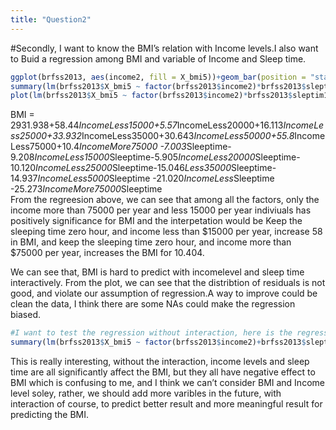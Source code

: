 ```yaml
---
title: "Question2"
---
```

#Secondly, 
I want to know the BMI’s relation with Income levels.I also want to Buid a regression among BMI and variable of Income and Sleep time.


```r
ggplot(brfss2013, aes(income2, fill = X_bmi5))+geom_bar(position = "stack")
summary(lm(brfss2013$X_bmi5 ~ factor(brfss2013$income2)*brfss2013$sleptim1))
plot(lm(brfss2013$X_bmi5 ~ factor(brfss2013$income2)*brfss2013$sleptim1))
```

BMI = 2931.938+58.44*IncomeLess15000+5.57*IncomeLess20000+16.113*IncomeLess25000+33.932*IncomeLess35000+30.643*IncomeLess50000+55.8*IncomeLess75000+10.4*IncomeMore75000 -7.003*Sleeptime-9.208*IncomeLess15000*Sleeptime-5.905*IncomeLess20000*Sleeptime-10.120*IncomeLess25000*Sleeptime-15.046*Less35000*Sleeptime-14.937*IncomeLess5000*Sleeptime -21.020*IncomeLess*Sleeptime -25.273*IncomeMore75000*Sleeptime                           
From the regreesion above, we can see that among all the factors, only the income more than 75000 per year and less 15000 per year indiviuals has positively significance for BMI and the interpetation would be Keep the sleeping time zero hour, and income less than $15000 per year, increase 58 in BMI, and keep the sleeping time zero hour, and income more than $75000 per year, increases the BMI for 10.404.

We can see that, BMI is hard to predict with incomelevel and sleep time interactively. 
From the plot, we can see that the distribtion of residuals is not good, and violate our assumption of regression.A way to improve could be clean the data, I think there are some NAs could make the regression biased.

```r
#I want to test the regression without interaction, here is the regression
summary(lm(brfss2013$X_bmi5 ~ factor(brfss2013$income2)+brfss2013$sleptim1))
```
This is really interesting, without the interaction, income levels and sleep time are all significantly affect the BMI, but they all have negative effect to BMI which is confusing to me, and I think we can't consider BMI and Income level soley, rather, we should add more varibles in the future, with interaction of course, to predict better result and more meaningful result for predicting the BMI.  
